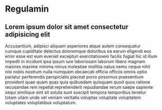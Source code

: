# Regulamin

## Lorem ipsum dolor sit amet consectetur adipisicing elit

Accusantium, adipisci aliquam asperiores atque autem consequatur cumque cupiditate delectus doloremque doloribus ea earum
eligendi eos error esse est eum eveniet excepturi exercitationem facilis fugiat hic id illum
impedit in incidunt ipsa ipsum iure laboriosam laborum libero magnam maiores maxime minima
minus molestiae mollitia natus nemo neque nihil nisi nobis nostrum nulla numquam obcaecati
officia officiis omnis optio pariatur perferendis perspiciatis placeat porro possimus
praesentium provident quae quam quas quia quibusdam quisquam quod quos ratione recusandae
rem repellat reprehenderit repudiandae rerum saepe sapiente sequi similique sint sit soluta
sunt suscipit tempora temporibus tenetur totam ullam unde vel veniam veritatis voluptas
voluptate voluptatem voluptates voluptatibus voluptatum.
